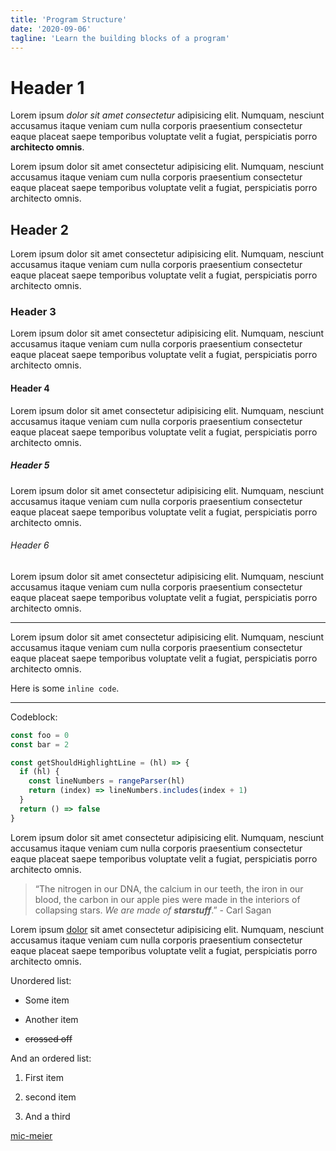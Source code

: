 ```yaml
---
title: 'Program Structure'
date: '2020-09-06'
tagline: 'Learn the building blocks of a program'
---
```


# Header 1

Lorem ipsum _dolor sit amet consectetur_ adipisicing elit. Numquam,
nesciunt accusamus itaque veniam cum nulla corporis praesentium
consectetur eaque placeat saepe temporibus voluptate velit a fugiat,
perspiciatis porro **architecto omnis**.

Lorem ipsum dolor sit amet consectetur adipisicing elit. Numquam,
nesciunt accusamus itaque veniam cum nulla corporis praesentium
consectetur eaque placeat saepe temporibus voluptate velit a fugiat,
perspiciatis porro architecto omnis.

## Header 2

Lorem ipsum dolor sit amet consectetur adipisicing elit. Numquam,
nesciunt accusamus itaque veniam cum nulla corporis praesentium
consectetur eaque placeat saepe temporibus voluptate velit a fugiat,
perspiciatis porro architecto omnis.

### Header 3

Lorem ipsum dolor sit amet consectetur adipisicing elit. Numquam,
nesciunt accusamus itaque veniam cum nulla corporis praesentium
consectetur eaque placeat saepe temporibus voluptate velit a fugiat,
perspiciatis porro architecto omnis.

#### Header 4

Lorem ipsum dolor sit amet consectetur adipisicing elit. Numquam,
nesciunt accusamus itaque veniam cum nulla corporis praesentium
consectetur eaque placeat saepe temporibus voluptate velit a fugiat,
perspiciatis porro architecto omnis.

##### Header 5

Lorem ipsum dolor sit amet consectetur adipisicing elit. Numquam,
nesciunt accusamus itaque veniam cum nulla corporis praesentium
consectetur eaque placeat saepe temporibus voluptate velit a fugiat,
perspiciatis porro architecto omnis.

###### Header 6

Lorem ipsum dolor sit amet consectetur adipisicing elit. Numquam,
nesciunt accusamus itaque veniam cum nulla corporis praesentium
consectetur eaque placeat saepe temporibus voluptate velit a fugiat,
perspiciatis porro architecto omnis.

---

Lorem ipsum dolor sit amet consectetur adipisicing elit. Numquam,
nesciunt accusamus itaque veniam cum nulla corporis praesentium
consectetur eaque placeat saepe temporibus voluptate velit a fugiat,
perspiciatis porro architecto omnis.

Here is some `inline code`.

---

Codeblock:

```javascript hl=4 title=Codeblock.js
const foo = 0
const bar = 2

const getShouldHighlightLine = (hl) => {
  if (hl) {
    const lineNumbers = rangeParser(hl)
    return (index) => lineNumbers.includes(index + 1)
  }
  return () => false
}
```

Lorem ipsum dolor sit amet consectetur adipisicing elit. Numquam,
nesciunt accusamus itaque veniam cum nulla corporis praesentium
consectetur eaque placeat saepe temporibus voluptate velit a fugiat,
perspiciatis porro architecto omnis.

> “The nitrogen in our DNA, the calcium in our teeth, the iron in our blood, the carbon in our apple pies were made in the interiors of collapsing stars. _We are made of **starstuff**_.” - Carl Sagan

Lorem ipsum [dolor](www.google.com) sit amet consectetur adipisicing elit. Numquam,
nesciunt accusamus itaque veniam cum nulla corporis praesentium
consectetur eaque placeat saepe temporibus voluptate velit a fugiat,
perspiciatis porro architecto omnis.

Unordered list:

- Some item

- Another item

- ~~crossed off~~

And an ordered list:

1. First item

2. second item

3. And a third

[mic-meier](https://mic-meier.ch)
